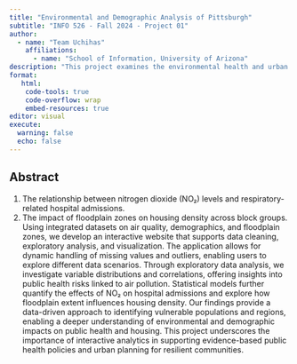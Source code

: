 ```yaml
---
title: "Environmental and Demographic Analysis of Pittsburgh"
subtitle: "INFO 526 - Fall 2024 - Project 01"
author: 
  - name: "Team Uchihas"
    affiliations:
      - name: "School of Information, University of Arizona"
description: "This project examines the environmental health and urban planning challenges in Pittsburgh, by analyzing the effects of NO₂ concentration on hospital admissions and exploring the correlation between floodplain extent and housing density. Using the datasets from BenMap for NO₂ concentration and health impact data, census block group data for population and housing characteristics, and floodplain mapping, this study seeks to provide insights into how air pollution affects public health, particularly hospital admissions for respiratory conditions. Additionally, the project explores spatial patterns of housing density within flood-prone areas, aiming to inform urban resilience planning. By integrating these datasets, the analysis highlights the dual environmental risks of air pollution and flood vulnerability, aiding policymakers in designing targeted interventions for health and safety improvements in Pittsburgh."
format:
   html:
    code-tools: true
    code-overflow: wrap
    embed-resources: true
editor: visual
execute:
  warning: false
  echo: false
---
```


## Abstract

(1) The relationship between nitrogen dioxide (NO₂) levels and respiratory-related hospital admissions.
(2) The impact of floodplain zones on housing density across block groups.
Using integrated datasets on air quality, demographics, and floodplain zones, we develop an interactive website that supports data cleaning, exploratory analysis, and visualization. The application allows for dynamic handling of missing values and outliers, enabling users to explore different data scenarios. Through exploratory data analysis, we investigate variable distributions and correlations, offering insights into public health risks linked to air pollution. Statistical models further quantify the effects of NO₂ on hospital admissions and explore how floodplain extent influences housing density.
Our findings provide a data-driven approach to identifying vulnerable populations and regions, enabling a deeper understanding of environmental and demographic impacts on public health and housing. This project underscores the importance of interactive analytics in supporting evidence-based public health policies and urban planning for resilient communities.


